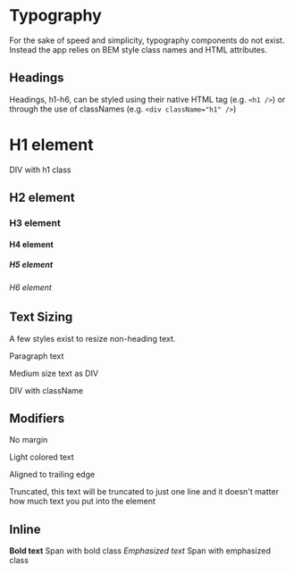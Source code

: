 
<Meta title="Basics/Typography" />

# Typography

For the sake of speed and simplicity, typography components do not exist. Instead the app relies on BEM style class names and HTML attributes.

## Headings

Headings, h1-h6, can be styled using their native HTML tag (e.g. `<h1 />`) or through the use of classNames (e.g. `<div className="h1" />`)

<Canvas>
  <h1>H1 element</h1>
</Canvas>

<Canvas>
  <div className="h1">DIV with h1 class</div>
</Canvas>

<Canvas>
  <h2>H2 element</h2>
</Canvas>

<Canvas>
  <h3>H3 element</h3>
</Canvas>

<Canvas>
  <h4>H4 element</h4>
</Canvas>

<Canvas>
  <h5>H5 element</h5>
</Canvas>

<Canvas>
  <h6>H6 element</h6>
</Canvas>

## Text Sizing

A few styles exist to resize non-heading text.

<Canvas>
  <p>Paragraph text</p>
</Canvas>

<Canvas>
  <div className="text">Medium size text as DIV</div>
</Canvas>

<Canvas>
  <p className="text--s">DIV with className</p>
</Canvas>

## Modifiers

<Canvas>
  <p className="text--noMargin">No margin</p>
</Canvas>

<Canvas>
  <p className="text--light">Light colored text</p>
</Canvas>

<Canvas>
  <p className="text--trailing">Aligned to trailing edge</p>
</Canvas>

<Canvas>
  <p className="text--truncated">
    Truncated, this text will be truncated to just one line and it doesn't
    matter how much text you put into the element
  </p>
</Canvas>

## Inline

<Canvas>
  <strong>Bold text</strong>
</Canvas>

<Canvas>
  <span className="text--bold">Span with bold class</span>
</Canvas>

<Canvas>
  <em>Emphasized text</em>
</Canvas>

<Canvas>
  <span className="text--em">Span with emphasized class</span>
</Canvas>
